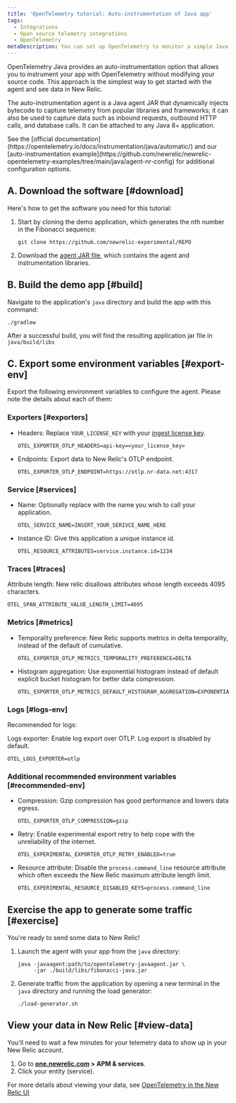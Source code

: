 ```yaml
---
title: 'OpenTelemetry tutorial: Auto-instrumentation of Java app'
tags:
  - Integrations
  - Open source telemetry integrations
  - OpenTelemetry
metaDescription: You can set up OpenTelemetry to monitor a simple Java app using auto-instrumentation.
---
```


OpenTelemetry Java provides an auto-instrumentation option that allows you to instrument your app with OpenTelemetry without modifying your source code. This approach is the simplest way to get started with the agent and see data in New Relic.


The auto-instrumentation agent is a Java agent JAR that dynamically injects bytecode to capture telemetry from popular libraries and frameworks; it can also be used to capture data such as inbound requests, outbound HTTP calls, and database calls. It can be attached to any Java 8+ application. 

<Callout variant="tip">
  See the [official documentation](https://opentelemetry.io/docs/instrumentation/java/automatic/) and our [auto-instrumentation example](https://github.com/newrelic/newrelic-opentelemetry-examples/tree/main/java/agent-nr-config)  for additional configuration options. 
</Callout>

## A. Download the software [#download]

Here's how to get the software you need for this tutorial:

1. Start by cloning the demo application, which generates the nth number in the Fibonacci sequence:

    ```
    git clone https://github.com/newrelic-experimental/REPO
    ```

2. Download the [agent JAR file](https://github.com/open-telemetry/opentelemetry-java-instrumentation/releases/latest/download/opentelemetry-javaagent.jar), which contains the agent and instrumentation libraries.

## B. Build the demo app [#build]

Navigate to the application's `java` directory and build the app with this command:

```
./gradlew
```

After a successful build, you will find the resulting application jar file in `java/build/libs`

## C. Export some environment variables [#export-env]

Export the following environment variables to configure the agent. Please note the details about each of them:

### Exporters [#exporters]

* Headers: Replace `YOUR_LICENSE_KEY` with your [ingest license key](https://docs.newrelic.com/docs/apis/intro-apis/new-relic-api-keys/#license-key).
    ```
    OTEL_EXPORTER_OTLP_HEADERS=api-key=<your_license_key>
    ```

* Endpoints: Export data to New Relic's OTLP endpoint.
    ```
    OTEL_EXPORTER_OTLP_ENDPOINT=https://otlp.nr-data.net:4317
    ```

### Service [#services]

* Name: Optionally replace with the name you wish to call your application.
    ```
    OTEL_SERVICE_NAME=INSERT_YOUR_SERIVCE_NAME_HERE
    ```
* Instance ID: Give this application a unique instance id.
    ```
    OTEL_RESOURCE_ATTRIBUTES=service.instance.id=1234
    ```
### Traces [#traces]

Attribute length: New relic disallows attributes whose length exceeds 4095 characters.
```
OTEL_SPAN_ATTRIBUTE_VALUE_LENGTH_LIMIT=4095
```

### Metrics [#metrics]

* Temporality preference: New Relic supports metrics in delta temporality, instead of the default of cumulative.
    ```
    OTEL_EXPORTER_OTLP_METRICS_TEMPORALITY_PREFERENCE=DELTA
    ```
* Histogram aggregation: Use exponential histogram instead of default explicit bucket histogram for better data compression.
    ```
    OTEL_EXPORTER_OTLP_METRICS_DEFAULT_HISTOGRAM_AGGREGATION=EXPONENTIAL_BUCKET_HISTOGRAM
    ```

### Logs [#logs-env]

Recommended for logs:

Logs exporter: Enable log export over OTLP. Log export is disabled by default.
```
OTEL_LOGS_EXPORTER=otlp
```

### Additional recommended environment variables [#recommended-env]

* Compression: Gzip compression has good performance and lowers data egress.
    ```
    OTEL_EXPORTER_OTLP_COMPRESSION=gzip
    ```

* Retry: Enable experimental export retry to help cope with the unreliability of the internet.
    ```
    OTEL_EXPERIMENTAL_EXPORTER_OTLP_RETRY_ENABLED=true
    ```

* Resource attribute: Disable the `process.command_line` resource attribute which often exceeds the New Relic maximum attribute length limit.
    ```
    OTEL_EXPERIMENTAL_RESOURCE_DISABLED_KEYS=process.command_line
    ```

## Exercise the app to generate some traffic [#exercise]

You're ready to send some data to New Relic!

1. Launch the agent with your app from the `java` directory:
    ```
    java -javaagent:path/to/opentelemetry-javaagent.jar \
         -jar ./build/libs/fibonacci-java.jar
    ```
2. Generate traffic from the application by opening a new terminal in the `java` directory and running the load generator:
    ```
    ./load-generator.sh
    ```

## View your data in New Relic [#view-data]

You'll need to wait a few minutes for your telemetry data to show up in your New Relic account.

1. Go to **[one.newrelic.com](https://one.newrelic.com/all-capabilities) > APM & services**.
2. Click your entity (service).

For more details about viewing your data, see [OpenTelemetry in the New Relic UI](https://docs.newrelic.com/docs/more-integrations/open-source-telemetry-integrations/opentelemetry/view-your-data/opentelemetry-distributed-tracing-page)